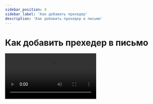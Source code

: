 ```yaml
---
sidebar_position: 4
sidebar_label: 'Как добавить прехедер'
description: 'Как добавить прехедер в письмо'
---
```



# Как добавить прехедер в письмо

<Video src="https://rutube.ru/play/embed/f25eac874062069760a3bb904a7ada5c" />

Посмотреть видеоурок можно также на [YouTube](https://youtu.be/-nDhLDWek74?si=do1r0JAadqbGxYxl).

**Читайте также:**<br/>
[Прехедер письма: что это, какие бывают и как их создать](https://docs.sendsay.ru/email-campaigns/create-your-campaign/preheader)
